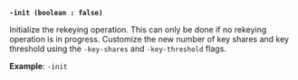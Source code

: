<a id="operator-flag-init" />

**`-init (boolean : false)`**

Initialize the rekeying operation. This can only be done if no rekeying
operation is in progress. Customize the new number of key shares and key
threshold using the `-key-shares` and `-key-threshold` flags.

**Example**: `-init`
